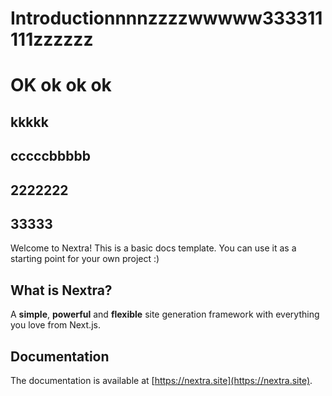 # Introductionnnnzzzzwwwww333311111zzzzzz

# OK ok ok ok

## kkkkk

## cccccbbbbb

## 2222222

## 33333

Welcome to Nextra! This is a basic docs template. You can use it as a starting point for your own project :)

## What is Nextra?

A **simple**, **powerful** and **flexible** site generation framework with everything you love from Next.js.

## Documentation

The documentation is available at [https://nextra.site](https://nextra.site).
